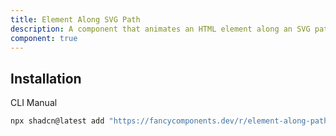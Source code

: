 ```yaml
---
title: Element Along SVG Path
description: A component that animates an HTML element along an SVG path.
component: true
---
```


<ComponentPreview name="element-along-svg-path-demo" />

## Installation

<Tabs defaultValue="cli">

<TabsList>
  <TabsTrigger value="cli">CLI</TabsTrigger>
  <TabsTrigger value="manual">Manual</TabsTrigger>
</TabsList>
<TabsContent value="cli">

```bash
npx shadcn@latest add "https://fancycomponents.dev/r/element-along-path.json"
```

</TabsContent>

</Tabs>
